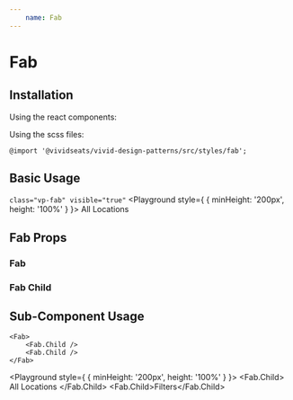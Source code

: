 ```yaml
---
    name: Fab
---
```




# Fab
## Installation
Using the react components:


Using the scss files:

    @import '@vividseats/vivid-design-patterns/src/styles/fab';

## Basic Usage
`class="vp-fab" visible="true"`
<Playground style={ { minHeight: '200px', height: '100%' } }>
    <Fab visible={true}>
        <span>All Locations</span>
    </Fab>
</Playground>

## Fab Props
### Fab
<PropsTable of={Fab}/>

### Fab Child
<PropsTable of={Fab.Child}/>

## Sub-Component Usage
```
<Fab>
    <Fab.Child />
    <Fab.Child />
</Fab>
```
<Playground style={ { minHeight: '200px', height: '100%' } }>
    <Fab>
        <Fab.Child>
            <Icon type="location_on" />
            All Locations
        </Fab.Child>
        <Fab.Child>Filters</Fab.Child>
    </Fab>
</Playground>
